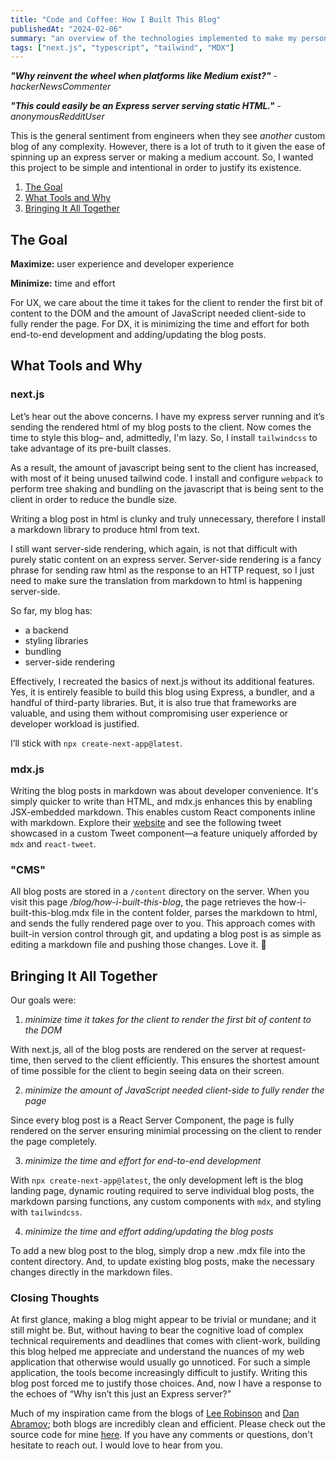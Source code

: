 ```yaml
---
title: "Code and Coffee: How I Built This Blog"
publishedAt: "2024-02-06"
summary: "an overview of the technologies implemented to make my personal site"
tags: ["next.js", "typescript", "tailwind", "MDX"]
---
```


**_"Why reinvent the wheel when platforms like Medium exist?"_** - _hackerNewsCommenter_

**_"This could easily be an Express server serving static HTML."_** - _anonymousRedditUser_

This is the general sentiment from engineers when they see _another_ custom blog of any complexity. However, there is a lot of truth to it given the ease of spinning up an express server or making a medium account. So, I wanted this project to be simple and intentional in order to justify its existence.

1. [The Goal](#the-goal)
2. [What Tools and Why](#what-tools-and-why)
3. [Bringing It All Together](#bringing-it-all-together)

## The Goal

**Maximize:** user experience and developer experience

**Minimize:** time and effort

For UX, we care about the time it takes for the client to render the first bit of content to the DOM and the amount of JavaScript needed client-side to fully render the page. For DX, it is minimizing the time and effort for both end-to-end development and adding/updating the blog posts.

## What Tools and Why

### next.js

Let’s hear out the above concerns. I have my express server running and it’s sending the rendered html of my blog posts to the client. Now comes the time to style this blog– and, admittedly, I'm lazy. So, I install `tailwindcss` to take advantage of its pre-built classes.

As a result, the amount of javascript being sent to the client has increased, with most of it being unused tailwind code. I install and configure `webpack` to perform tree shaking and bundling on the javascript that is being sent to the client in order to reduce the bundle size.

Writing a blog post in html is clunky and truly unnecessary, therefore I install a markdown library to produce html from text.

I still want server-side rendering, which again, is not that difficult with purely static content on an express server. Server-side rendering is a fancy phrase for sending raw html as the response to an HTTP request, so I just need to make sure the translation from markdown to html is happening server-side.

So far, my blog has:

- a backend
- styling libraries
- bundling
- server-side rendering

Effectively, I recreated the basics of next.js without its additional features. Yes, it is entirely feasible to build this blog using Express, a bundler, and a handful of third-party libraries. But, it is also true that frameworks are valuable, and using them without compromising user experience or developer workload is justified.

I’ll stick with `npx create-next-app@latest`.

### mdx.js

Writing the blog posts in markdown was about developer convenience. It's simply quicker to write than HTML, and mdx.js enhances this by enabling JSX-embedded markdown. This enables custom React components inline with markdown. Explore their [website](https://mdxjs.com/) and see the following tweet showcased in a custom Tweet component—a feature uniquely afforded by `mdx` and `react-tweet`.

<StaticTweet id="1717596665690091542" />

### "CMS"

All blog posts are stored in a `/content` directory on the server. When you visit this page _/blog/how-i-built-this-blog_, the page retrieves the how-i-built-this-blog.mdx file in the content folder, parses the markdown to html, and sends the fully rendered page over to you. This approach comes with built-in version control through git, and updating a blog post is as simple as editing a markdown file and pushing those changes. Love it. 🎯

## Bringing It All Together

Our goals were:

1. _minimize time it takes for the client to render the first bit of content to the DOM_

With next.js, all of the blog posts are rendered on the server at request-time, then served to the client efficiently. This ensures the shortest amount of time possible for the client to begin seeing data on their screen.

2. _minimize the amount of JavaScript needed client-side to fully render the page_

Since every blog post is a React Server Component, the page is fully rendered on the server ensuring minimial processing on the client to render the page completely.

3. _minimize the time and effort for end-to-end development_

With `npx create-next-app@latest`, the only development left is the blog landing page, dynamic routing required to serve individual blog posts, the markdown parsing functions, any custom components with `mdx`, and styling with `tailwindcss`.

4. _minimize the time and effort adding/updating the blog posts_

To add a new blog post to the blog, simply drop a new .mdx file into the content directory. And, to update existing blog posts, make the necessary changes directly in the markdown files.

### Closing Thoughts

At first glance, making a blog might appear to be trivial or mundane; and it still might be. But, without having to bear the cognitive load of complex technical requirements and deadlines that comes with client-work, building this blog helped me appreciate and understand the nuances of my web application that otherwise would usually go unnoticed. For such a simple application, the tools become increasingly difficult to justify. Writing this blog post forced me to justify those choices. And, now I have a response to the echoes of “Why isn’t this just an Express server?”

Much of my inspiration came from the blogs of [Lee Robinson](https://leerob.io/blog) and [Dan Abramov](https://overreacted.io/); both blogs are incredibly clean and efficient. Please check out the source code for mine [here](https://github.com/henry-sweat/cv). If you have any comments or questions, don't hesitate to reach out. I would love to hear from you.
